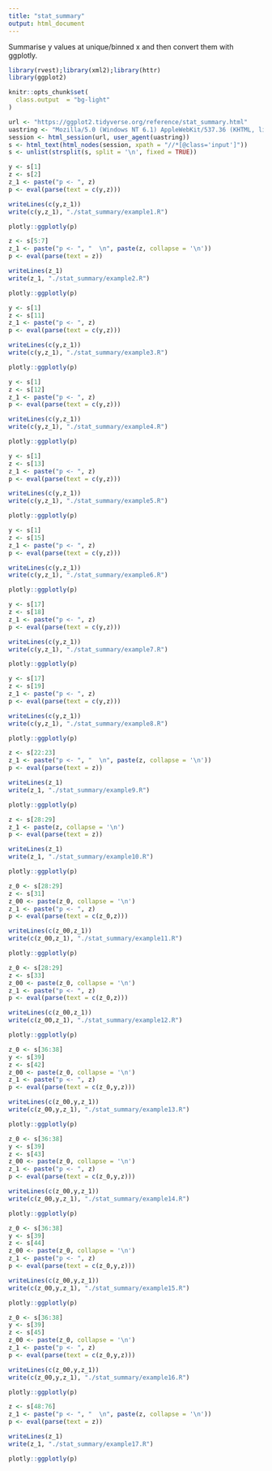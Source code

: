```yaml
---
title: "stat_summary"
output: html_document
---
```


Summarise y values at unique/binned x and then convert them with ggplotly.

```r
library(rvest);library(xml2);library(httr)
library(ggplot2)

knitr::opts_chunk$set(
  class.output  = "bg-light"
)
```

```r
url <- "https://ggplot2.tidyverse.org/reference/stat_summary.html"
uastring <- "Mozilla/5.0 (Windows NT 6.1) AppleWebKit/537.36 (KHTML, like Gecko) Chrome/88.0.4324.190 Safari/537.36"
session <- html_session(url, user_agent(uastring))
s <- html_text(html_nodes(session, xpath = "//*[@class='input']"))
s <- unlist(strsplit(s, split = '\n', fixed = TRUE))
```

```r
y <- s[1]
z <- s[2]
z_1 <- paste("p <- ", z)
p <- eval(parse(text = c(y,z)))
```

```r
writeLines(c(y,z_1))
write(c(y,z_1), "./stat_summary/example1.R")
```

```r
plotly::ggplotly(p)
```

```r
z <- s[5:7]
z_1 <- paste("p <- ", "  \n", paste(z, collapse = '\n'))
p <- eval(parse(text = z))
```

```r
writeLines(z_1)
write(z_1, "./stat_summary/example2.R")
```

```r
plotly::ggplotly(p)
```

```r
y <- s[1]
z <- s[11]
z_1 <- paste("p <- ", z)
p <- eval(parse(text = c(y,z)))
```

```r
writeLines(c(y,z_1))
write(c(y,z_1), "./stat_summary/example3.R")
```

```r
plotly::ggplotly(p)
```

```r
y <- s[1]
z <- s[12]
z_1 <- paste("p <- ", z)
p <- eval(parse(text = c(y,z)))
```

```r
writeLines(c(y,z_1))
write(c(y,z_1), "./stat_summary/example4.R")
```

```r
plotly::ggplotly(p)
```

```r
y <- s[1]
z <- s[13]
z_1 <- paste("p <- ", z)
p <- eval(parse(text = c(y,z)))
```

```r
writeLines(c(y,z_1))
write(c(y,z_1), "./stat_summary/example5.R")
```

```r
plotly::ggplotly(p)
```

```r
y <- s[1]
z <- s[15]
z_1 <- paste("p <- ", z)
p <- eval(parse(text = c(y,z)))
```

```r
writeLines(c(y,z_1))
write(c(y,z_1), "./stat_summary/example6.R")
```

```r
plotly::ggplotly(p)
```

```r
y <- s[17]
z <- s[18]
z_1 <- paste("p <- ", z)
p <- eval(parse(text = c(y,z)))
```

```r
writeLines(c(y,z_1))
write(c(y,z_1), "./stat_summary/example7.R")
```

```r
plotly::ggplotly(p)
```

```r
y <- s[17]
z <- s[19]
z_1 <- paste("p <- ", z)
p <- eval(parse(text = c(y,z)))
```

```r
writeLines(c(y,z_1))
write(c(y,z_1), "./stat_summary/example8.R")
```

```r
plotly::ggplotly(p)
```

```r
z <- s[22:23]
z_1 <- paste("p <- ", "  \n", paste(z, collapse = '\n'))
p <- eval(parse(text = z))
```

```r
writeLines(z_1)
write(z_1, "./stat_summary/example9.R")
```

```r
plotly::ggplotly(p)
```

```r
z <- s[28:29]
z_1 <- paste(z, collapse = '\n')
p <- eval(parse(text = z))
```

```r
writeLines(z_1)
write(z_1, "./stat_summary/example10.R")
```

```r
plotly::ggplotly(p)
```

```r
z_0 <- s[28:29]
z <- s[31]
z_00 <- paste(z_0, collapse = '\n')
z_1 <- paste("p <- ", z)
p <- eval(parse(text = c(z_0,z)))
```

```r
writeLines(c(z_00,z_1))
write(c(z_00,z_1), "./stat_summary/example11.R")
```

```r
plotly::ggplotly(p)
```

```r
z_0 <- s[28:29]
z <- s[33]
z_00 <- paste(z_0, collapse = '\n')
z_1 <- paste("p <- ", z)
p <- eval(parse(text = c(z_0,z)))
```

```r
writeLines(c(z_00,z_1))
write(c(z_00,z_1), "./stat_summary/example12.R")
```

```r
plotly::ggplotly(p)
```

```r
z_0 <- s[36:38]
y <- s[39]
z <- s[42]
z_00 <- paste(z_0, collapse = '\n')
z_1 <- paste("p <- ", z)
p <- eval(parse(text = c(z_0,y,z)))
```

```r
writeLines(c(z_00,y,z_1))
write(c(z_00,y,z_1), "./stat_summary/example13.R")
```

```r
plotly::ggplotly(p)
```

```r
z_0 <- s[36:38]
y <- s[39]
z <- s[43]
z_00 <- paste(z_0, collapse = '\n')
z_1 <- paste("p <- ", z)
p <- eval(parse(text = c(z_0,y,z)))
```

```r
writeLines(c(z_00,y,z_1))
write(c(z_00,y,z_1), "./stat_summary/example14.R")
```

```r
plotly::ggplotly(p)
```

```r
z_0 <- s[36:38]
y <- s[39]
z <- s[44]
z_00 <- paste(z_0, collapse = '\n')
z_1 <- paste("p <- ", z)
p <- eval(parse(text = c(z_0,y,z)))
```

```r
writeLines(c(z_00,y,z_1))
write(c(z_00,y,z_1), "./stat_summary/example15.R")
```

```r
plotly::ggplotly(p)
```

```r
z_0 <- s[36:38]
y <- s[39]
z <- s[45]
z_00 <- paste(z_0, collapse = '\n')
z_1 <- paste("p <- ", z)
p <- eval(parse(text = c(z_0,y,z)))
```

```r
writeLines(c(z_00,y,z_1))
write(c(z_00,y,z_1), "./stat_summary/example16.R")
```

```r
plotly::ggplotly(p)
```

```r
z <- s[48:76]
z_1 <- paste("p <- ", "  \n", paste(z, collapse = '\n'))
p <- eval(parse(text = z))
```

```r
writeLines(z_1)
write(z_1, "./stat_summary/example17.R")
```

```r
plotly::ggplotly(p)
```
